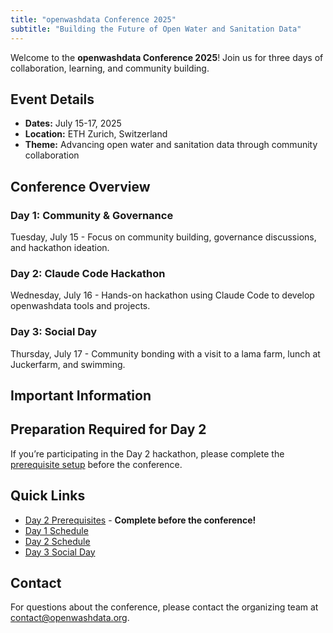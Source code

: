 ```yaml
---
title: "openwashdata Conference 2025"
subtitle: "Building the Future of Open Water and Sanitation Data"
---
```


Welcome to the **openwashdata Conference 2025**! Join us for three days of collaboration, learning, and community building.

## Event Details

- **Dates:** July 15-17, 2025
- **Location:** ETH Zurich, Switzerland
- **Theme:** Advancing open water and sanitation data through community collaboration

## Conference Overview

### Day 1: Community & Governance
Tuesday, July 15 - Focus on community building, governance discussions, and hackathon ideation.

### Day 2: Claude Code Hackathon
Wednesday, July 16 - Hands-on hackathon using Claude Code to develop openwashdata tools and projects.

### Day 3: Social Day
Thursday, July 17 - Community bonding with a visit to a lama farm, lunch at Juckerfarm, and swimming.

## Important Information

::: {.callout-important}
## Preparation Required for Day 2
If you're participating in the Day 2 hackathon, please complete the [prerequisite setup](prerequisites/index.qmd) before the conference.
:::

## Quick Links

- [Day 2 Prerequisites](prerequisites/index.qmd) - **Complete before the conference!**
- [Day 1 Schedule](day1/index.qmd)
- [Day 2 Schedule](day2/index.qmd)
- [Day 3 Social Day](day3/index.qmd)

## Contact

For questions about the conference, please contact the organizing team at [contact@openwashdata.org](mailto:contact@openwashdata.org).